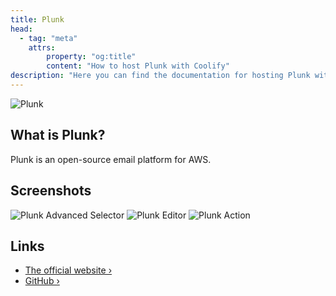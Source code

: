 ```yaml
---
title: Plunk
head:
  - tag: "meta"
    attrs:
        property: "og:title"
        content: "How to host Plunk with Coolify"
description: "Here you can find the documentation for hosting Plunk with Coolify."
---
```



<Badge text="One-click setup." variant="note" size="large" />

![Plunk](https://raw.githubusercontent.com/useplunk/plunk/main/assets/card.png)

## What is Plunk?

Plunk is an open-source email platform for AWS.

## Screenshots

![Plunk Advanced Selector](https://raw.githubusercontent.com/useplunk/docs/refs/heads/main/images/advanced-selector.png)
![Plunk Editor](https://raw.githubusercontent.com/useplunk/docs/refs/heads/main/images/editor.png)
![Plunk Action](https://raw.githubusercontent.com/useplunk/docs/refs/heads/main/images/action.png)

## Links

- [The official website ›](https://useplunk.com)
- [GitHub ›](https://github.com/useplunk/plunk)
